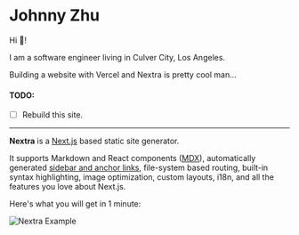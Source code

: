 
# Johnny Zhu

Hi 👋! 

I am a software engineer living in Culver City, Los Angeles.

Building a website with Vercel and Nextra is pretty cool man...

#### TODO:
- [ ] Rebuild this site.

---

**Nextra** is a [Next.js](https://nextjs.org) based static site generator.

It supports Markdown and React components ([MDX](/features/mdx)), automatically generated [sidebar and anchor links](/get-started#sidebar-and-anchor-links), file-system based routing, built-in syntax highlighting, image optimization, custom layouts, i18n, and all the features you love about Next.js.

Here's what you will get in 1 minute:

<Bleed>![Nextra Example](../public/demo.png)</Bleed>
